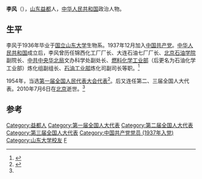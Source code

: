 '''李风'''（{{bd|1918年|7月10日|2010年|7月6日}}），[[山东|山东]][[益都|益都]]人，[[中华人民共和国|中华人民共和国]]政治人物。

== 生平 ==
李风于1936年毕业于[[国立山东大学|国立山东大学]]生物系。1937年12月加入[[中国共产党|中国共产党]]。[[中华人民共和国|中华人民共和国]]成立后，李风曾历任锦西化工厂厂长、大连石油七厂厂长、[[北京石油学院|北京石油学院]]副院长、[[中共中央华北局|中共中央华北局]]文办科学处副处长、[[中华人民共和国化学工业部|燃料化学工业部]]（后更名为石油化学工业部）炼化组副组长、[[中华人民共和国石油工业部|石油工业部]]炼化司副司长等职。<ref name=suqian>{{cite book|title=《八路军陇海南进支队》|author=宿迁市新四军研究会,中共宿迁市委党史工作办公室|publisher=江苏人民出版社|year=2019}}</ref>

1954年，当选[[第一届全国人民代表大会代表名单|第一届全国人民代表大会代表]]<ref>{{cite book|author=全国人民代表大会常务委员会办公厅|title=中华人民共和国第一届全国人民代表大会代表名单|year=1955年|publisher=全国人民代表大会常务委员会办公厅|url=http://book.ucdrs.superlib.net/views/specific/2929/bookDetail.jsp?dxNumber=000005772167&d=546843D0AE2464CD1C95896344A85614&fenlei=04070402|access-date=2015-01-25|archive-date=2019-01-24|archive-url=https://web.archive.org/web/20190124105450/http://book.ucdrs.superlib.net/views/specific/2929/bookDetail.jsp?dxNumber=000005772167&d=546843D0AE2464CD1C95896344A85614&fenlei=04070402|dead-url=no}}</ref>。后又连任第二、三届全国人大代表。2010年7月6日在[[北京|北京]]逝世。<ref name=suqian />

==参考==
{{reflist}}

{{中国政治人物小作品}}
[[Category:益都人|Category:益都人]]
[[Category:第一届全国人大代表|Category:第一届全国人大代表]]
[[Category:第二届全国人大代表|Category:第二届全国人大代表]]
[[Category:第三届全国人大代表|Category:第三届全国人大代表]]
[[Category:中国共产党党员_(1937年入党)|Category:中国共产党党员 (1937年入党)]]
[[Category:山东大学校友|Category:山东大学校友]]
[[Category:李姓|F]]